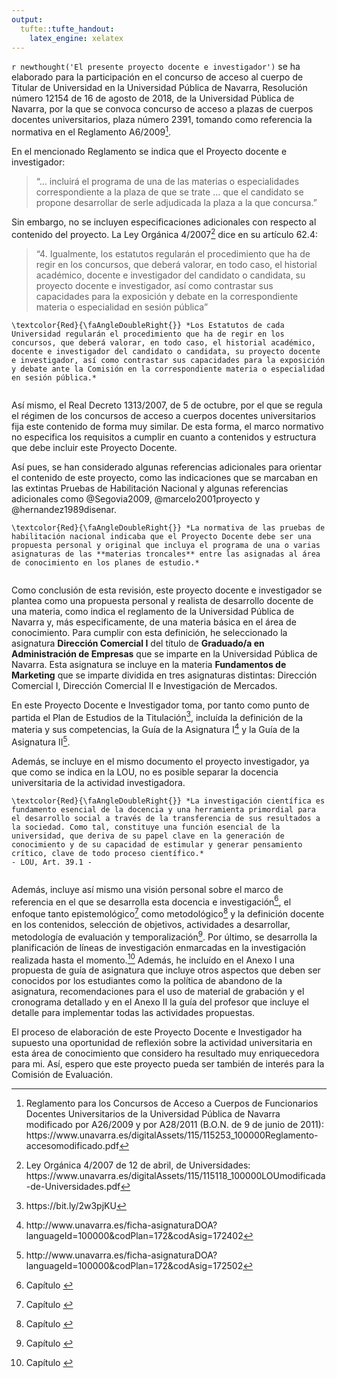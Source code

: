 ```yaml
---
output:
  tufte::tufte_handout:
    latex_engine: xelatex
---
```


`r newthought('El presente proyecto docente e investigador')` se ha elaborado para la participación en el concurso de acceso al cuerpo de Titular de Universidad en la Universidad Pública de Navarra,  Resolución número 12154 de 16 de agosto de 2018, de la Universidad Pública de Navarra, por la que se convoca concurso de acceso a plazas de cuerpos docentes universitarios, plaza número 2391, tomando como referencia la normativa en el Reglamento A6/2009^[Reglamento para los Concursos de Acceso a Cuerpos de Funcionarios Docentes Universitarios de la Universidad Pública de Navarra modificado por A26/2009 y por A28/2011 (B.O.N. de 9 de junio de 2011): https://www.unavarra.es/digitalAssets/115/115253_100000Reglamento-accesomodificado.pdf]. 

En el mencionado Reglamento se indica que el Proyecto docente e investigador:  

\noindent\rule{2cm}{0.4pt}

> "... incluirá el programa de una de las materias o especialidades correspondiente a la plaza de que se trate ... que el candidato se propone desarrollar de serle adjudicada la plaza a la que concursa."


Sin embargo, no se incluyen especificaciones adicionales con respecto al contenido del proyecto. La Ley Orgánica 4/2007^[Ley Orgánica 4/2007 de 12 de abril, de Universidades: https://www.unavarra.es/digitalAssets/115/115118_100000LOUmodificada-de-Universidades.pdf] dice en su artículo 62.4:

\noindent\rule{2cm}{0.4pt}

> "4. Igualmente, los estatutos regularán el procedimiento que ha de regir en los concursos, que deberá valorar, en todo caso, el historial académico, docente e investigador del candidato o candidata, su proyecto docente e investigador, así como contrastar sus capacidades para la exposición y debate en la correspondiente materia o especialidad en sesión pública"


```marginfigure
\textcolor{Red}{\faAngleDoubleRight{}} *Los Estatutos de cada Universidad regularán el procedimiento que ha de regir en los concursos, que deberá valorar, en todo caso, el historial académico, docente e investigador del candidato o candidata, su proyecto docente e investigador, así como contrastar sus capacidades para la exposición y debate ante la Comisión en la correspondiente materia o especialidad en sesión pública.*  
      
```

Así mismo, el Real Decreto 1313/2007, de 5 de octubre, por el que se regula el régimen de los concursos de acceso a cuerpos docentes universitarios fija este contenido de forma muy similar. De esta forma, el marco normativo no especifica los requisitos a cumplir en cuanto a contenidos y estructura que debe incluir este Proyecto Docente. 

Así pues, se han considerado algunas referencias adicionales para orientar el contenido de este proyecto, como las indicaciones que se marcaban en las extintas Pruebas de Habilitación Nacional y algunas referencias adicionales como @Segovia2009, @marcelo2001proyecto y @hernandez1989disenar.

```marginfigure
\textcolor{Red}{\faAngleDoubleRight{}} *La normativa de las pruebas de habilitación nacional indicaba que el Proyecto Docente debe ser una propuesta personal y original que incluya el programa de una o varias asignaturas de las **materias troncales** entre las asignadas al área de conocimiento en los planes de estudio.*
      
```

Como conclusión de esta revisión, este proyecto docente e investigador se plantea como una propuesta personal y realista de desarrollo docente de una materia, como indica el reglamento de la Universidad Pública de Navarra y, más especificamente, de una materia básica en el área de conocimiento. Para cumplir con esta definición, he seleccionado la asignatura **Dirección Comercial I** del título de **Graduado/a en Administración de Empresas** que se imparte en la Universidad Pública de Navarra. Esta asignatura se incluye en la materia **Fundamentos de Marketing** que se imparte dividida en tres asignaturas distintas: Dirección Comercial I, Dirección Comercial II e Investigación de Mercados. 

En este Proyecto Docente e Investigador toma, por tanto como punto de partida el Plan de Estudios de la Titulación^[https://bit.ly/2w3pjKU], incluída la definición de la materia y sus competencias, la Guía de la Asignatura I^[http://www.unavarra.es/ficha-asignaturaDOA?languageId=100000&codPlan=172&codAsig=172402] y la Guía de la Asignatura II^[http://www.unavarra.es/ficha-asignaturaDOA?languageId=100000&codPlan=172&codAsig=172502].

Además, se incluye en el mismo documento el proyecto investigador, ya que como se indica en la LOU, no es posible separar la docencia universitaria de la actividad investigadora.

```marginfigure

\textcolor{Red}{\faAngleDoubleRight{}} *La investigación científica es fundamento esencial de la docencia y una herramienta primordial para el desarrollo social a través de la transferencia de sus resultados a la sociedad. Como tal, constituye una función esencial de la universidad, que deriva de su papel clave en la generación de conocimiento y de su capacidad de estimular y generar pensamiento crítico, clave de todo proceso científico.*
- LOU, Art. 39.1 - 
      
```

Además, incluye así mismo una visión personal sobre el marco de referencia en el que se desarrolla esta docencia e investigación^[Capítulo \ref{capitulo1}], el enfoque tanto epistemológico^[Capítulo \ref{capitulo2}] como metodológico^[Capítulo \ref{capitulo3}] y la definición docente en los contenidos, selección de objetivos, actividades a desarrollar, metodología de evaluación y temporalización^[Capítulo \ref{capitulo4}]. Por último, se desarrolla la planificación de líneas de investigación enmarcadas en la investigación realizada hasta el momento.^[Capítulo \ref{capitulo5}] Además, he incluído en el Anexo I una propuesta de guía de asignatura que incluye otros aspectos que deben ser conocidos por los estudiantes como la política de abandono de la asignatura, recomendaciones para el uso de material de grabación y el cronograma detallado y en el Anexo II la guía del profesor que incluye el detalle para implementar todas las actividades propuestas. 

El proceso de elaboración de este Proyecto Docente e Investigador ha supuesto una oportunidad de reflexión sobre la actividad universitaria en esta área de conocimiento que considero ha resultado muy enriquecedora para mi. Así, espero que este proyecto pueda ser también de interés para la Comisión de Evaluación.





